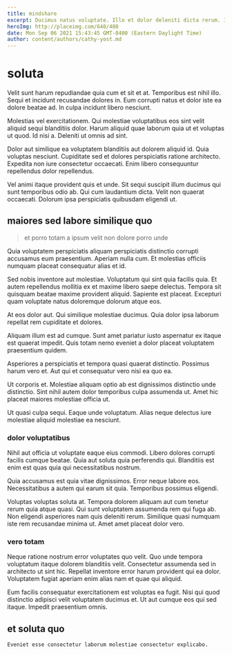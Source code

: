 ```yaml
---
title: mindshare
excerpt: Ducimus natus voluptate. Illo et dolor deleniti dicta rerum. In eos sunt nesciunt. Repellendus velit harum.
heroImg: http://placeimg.com/640/480
date: Mon Sep 06 2021 15:43:45 GMT-0400 (Eastern Daylight Time)
author: content/authors/cathy-yost.md
---
```

# soluta

Velit sunt harum repudiandae quia cum et sit et at. Temporibus est nihil illo. Sequi et incidunt recusandae dolores in. Eum corrupti natus et dolor iste ea dolore beatae ad. In culpa incidunt libero nesciunt.
  
Molestias vel exercitationem. Qui molestiae voluptatibus eos sint velit aliquid sequi blanditiis dolor. Harum aliquid quae laborum quia ut et voluptas ut quod. Id nisi a. Deleniti ut omnis ad sint.
  
Dolor aut similique ea voluptatem blanditiis aut dolorem aliquid id. Quia voluptas nesciunt. Cupiditate sed et dolores perspiciatis ratione architecto. Expedita non iure consectetur occaecati. Enim libero consequuntur repellendus dolor repellendus.
  
Vel animi itaque provident quis et unde. Sit sequi suscipit illum ducimus qui sunt temporibus odio ab. Qui cum laudantium dicta. Velit non quaerat occaecati. Dolorum ipsa perspiciatis quibusdam eligendi ut.

## maiores sed labore similique quo

> et porro totam a ipsum velit non dolore porro unde

Quia voluptatem perspiciatis aliquam perspiciatis distinctio corrupti accusamus eum praesentium. Aperiam nulla cum. Et molestias officiis numquam placeat consequatur alias et id.
  
Sed nobis inventore aut molestiae. Voluptatum qui sint quia facilis quia. Et autem repellendus mollitia ex et maxime libero saepe delectus. Tempora sit quisquam beatae maxime provident aliquid. Sapiente est placeat. Excepturi quam voluptate natus doloremque dolorum atque eos.
  
At eos dolor aut. Qui similique molestiae ducimus. Quia dolor ipsa laborum repellat rem cupiditate et dolores.
  
Aliquam illum est ad cumque. Sunt amet pariatur iusto aspernatur ex itaque est quaerat impedit. Quis totam nemo eveniet a dolor placeat voluptatem praesentium quidem.
  
Asperiores a perspiciatis et tempora quasi quaerat distinctio. Possimus harum vero et. Aut qui et consequatur vero nisi ea quo ea.
  
Ut corporis et. Molestiae aliquam optio ab est dignissimos distinctio unde distinctio. Sint nihil autem dolor temporibus culpa assumenda ut. Amet hic placeat maiores molestiae officia ut.
  
Ut quasi culpa sequi. Eaque unde voluptatum. Alias neque delectus iure molestiae aliquid molestiae ea nesciunt.

### dolor voluptatibus

Nihil aut officia ut voluptate eaque eius commodi. Libero dolores corrupti facilis cumque beatae. Quia aut soluta quia perferendis qui. Blanditiis est enim est quas quia qui necessitatibus nostrum.
  
Quia accusamus est quia vitae dignissimos. Error neque labore eos. Necessitatibus a autem qui earum sit quia. Temporibus possimus eligendi.
  
Voluptas voluptas soluta at. Tempora dolorem aliquam aut cum tenetur rerum quia atque quasi. Qui sunt voluptatem assumenda rem qui fuga ab. Non eligendi asperiores nam quis deleniti rerum. Similique quasi numquam iste rem recusandae minima ut. Amet amet placeat dolor vero.

### vero totam

Neque ratione nostrum error voluptates quo velit. Quo unde tempora voluptatum itaque dolorem blanditiis velit. Consectetur assumenda sed in architecto ut sint hic. Repellat inventore error harum provident qui ea dolor. Voluptatem fugiat aperiam enim alias nam et quae qui aliquid.
  
Eum facilis consequatur exercitationem est voluptas ea fugit. Nisi qui quod distinctio adipisci velit voluptatem ducimus et. Ut aut cumque eos qui sed itaque. Impedit praesentium omnis.

## et soluta quo

```text
Eveniet esse consectetur laborum molestiae consectetur explicabo.
```

